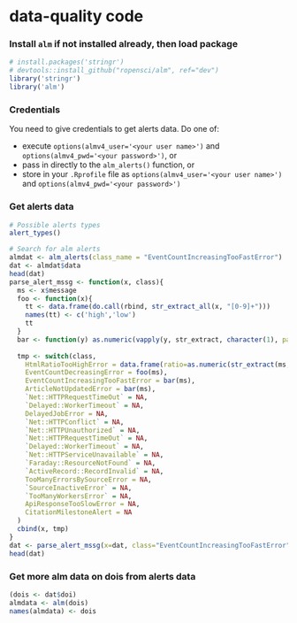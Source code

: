 data-quality code
========================================================

### Install `alm` if not installed already, then load package

```r
# install.packages('stringr')
# devtools::install_github("ropensci/alm", ref="dev")
library('stringr')
library('alm')
```

### Credentials

You need to give credentials to get alerts data. Do one of:

* execute `options(almv4_user='<your user name>')` and `options(almv4_pwd='<your password>')`, or
* pass in directly to the `alm_alerts()` function, or
* store in your `.Rprofile` file as `options(almv4_user='<your user name>')` and `options(almv4_pwd='<your password>')`

### Get alerts data


```r
# Possible alerts types
alert_types()

# Search for alm alerts
almdat <- alm_alerts(class_name = "EventCountIncreasingTooFastError")
dat <- almdat$data
head(dat)
parse_alert_mssg <- function(x, class){
  ms <- x$message
  foo <- function(x){
    tt <- data.frame(do.call(rbind, str_extract_all(x, "[0-9]+")))
    names(tt) <- c('high','low')
    tt
  }
  bar <- function(y) as.numeric(vapply(y, str_extract, character(1), pattern="[0-9]+", USE.NAMES = FALSE))
  
  tmp <- switch(class, 
    HtmlRatioTooHighError = data.frame(ratio=as.numeric(str_extract(ms, "[0-9]+\\.?[0-9]+"))),
    EventCountDecreasingError = foo(ms),
    EventCountIncreasingTooFastError = bar(ms),
    ArticleNotUpdatedError = bar(ms),
    `Net::HTTPRequestTimeOut` = NA,
    `Delayed::WorkerTimeout` = NA,
    DelayedJobError = NA,
    `Net::HTTPConflict` = NA,
    `Net::HTTPUnauthorized` = NA,
    `Net::HTTPRequestTimeOut` = NA,
    `Delayed::WorkerTimeout` = NA,
    `Net::HTTPServiceUnavailable` = NA,
    `Faraday::ResourceNotFound` = NA,
    `ActiveRecord::RecordInvalid` = NA,
    TooManyErrorsBySourceError = NA,
    `SourceInactiveError` = NA,
    `TooManyWorkersError` = NA,
    ApiResponseTooSlowError = NA,
    CitationMilestoneAlert = NA
  )
  cbind(x, tmp)
}
dat <- parse_alert_mssg(x=dat, class="EventCountIncreasingTooFastError")
head(dat)
```

### Get more alm data on dois from alerts data

```r
(dois <- dat$doi)
almdata <- alm(dois)
names(almdata) <- dois
```
